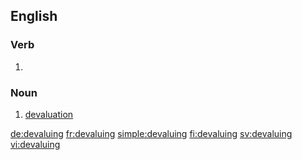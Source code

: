 ==English==

===Verb===
{{head|en|present participle}}

# {{present participle of|devalue|lang=en}}

===Noun===
{{en-noun}}

# [[devaluation]]

[[de:devaluing]]
[[fr:devaluing]]
[[simple:devaluing]]
[[fi:devaluing]]
[[sv:devaluing]]
[[vi:devaluing]]